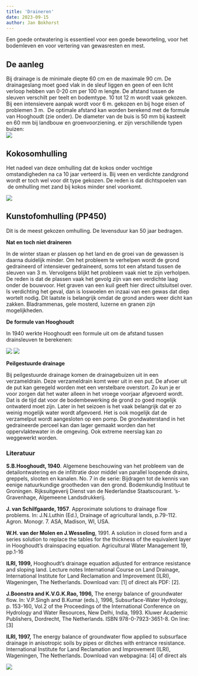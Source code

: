```yaml
---
title: 'Draineren'
date: 2023-09-15
author: Jan Bokhorst
---
```


Een goede ontwatering is essentieel voor een goede beworteling, voor het bodemleven en voor vertering van gewasresten en mest. 


 
  
## De aanleg 

Bij drainage is de minimale diepte 60 cm en de maximale 90 cm. De drainageslang moet goed vlak in de sleuf liggen en geen of een licht verloop hebben van 0-20 cm per 100 m lengte. De afstand tussen de  sleuven verschilt per teelt en bodemtype. 10 tot 12 m wordt vaak gekozen. Bij een intensievere aanpak wordt voor 6 m. gekozen en bij hoge eisen of problemen 3 m.  De optimale afstand kan worden berekend met de formule van Hooghoudt (zie onder). De diameter van de buis is 50 mm bij kasteelt en 60 mm bij landbouw en groenvoorziening. er zijn verschillende typen buizen:   
![](../img/kokos%202-1920w.JPG) 

## Kokosomhulling

Het nadeel van deze omhulling dat de kokos onder vochtige omstandigheden na ca 10 jaar verteerd is. Bij veen en verdichte zandgrond wordt er toch wel voor dit type gekozen. De reden is dat dichtspoelen van  de omhulling met zand bij kokos minder snel voorkomt. 

 

  
![](../img/pp700-1920w.JPG)   

## Kunstofomhulling (PP450)

Dit is de meest gekozen omhulling. De levensduur kan 50 jaar bedragen. 

 

**Nat en toch niet draineren**

In de winter staan er plassen op het land en de groei van de gewassen is daarna duidelijk minder. Om het probleem te verhelpen wordt de grond gedraineerd of intensiever gedraineerd, soms tot een afstand tussen de sleuven van 3 m. Vervolgens blijkt het probleem vaak niet te zijn verholpen. De reden is dat de plassen vaak het gevolg zijn van een verdichte laag onder de bouwvoor. Het graven van een kuil geeft hier direct uitsluitsel over. Is verdichting het geval, dan is loswoelen en inzaai van een gewas dat diep wortelt nodig. Dit laatste is belangrijk omdat de grond anders weer dicht kan zakken. Bladrammenas, gele mosterd, luzerne en granen zijn mogelijkheden.   
  
**De formule van Hooghoudt**

In 1940 werkte Hooghoudt een formule uit om de afstand tussen drainsleuven te berekenen:  
  
![](../img/edc2b88a-287f-4ef3-9d15-6d0ae05af28b-1920w.jpg)
![](../img/hooghoudt%20formule-1920w.JPG)
  
  
**Peilgestuurde drainage**

Bij peilgestuurde drainage komen de drainagebuizen uit in een verzameldrain. Deze verzameldrain komt weer uit in een put. De afvoer uit de put kan geregeld worden met een verstelbare overstort. Zo kun je er voor zorgen dat het water alleen in het vroege voorjaar afgevoerd wordt. Dat is de tijd dat voor de bodembewerking de grond zo goed mogelijk ontwaterd moet zijn. Later in het seizoen is het vaak belangrijk dat er zo weinig mogelijk water wordt afgevoerd. Het is ook mogelijk dat de verzamelput wordt aangesloten op een pomp. De grondwaterstand in het gedraineerde perceel kan dan lager gemaakt worden dan het oppervlaktewater in de omgeving. Ook extreme neerslag kan zo weggewerkt worden.  

### Literatuur
 
**S.B.Hooghoudt, 1940**. Algemene beschouwing van het probleem van de detailontwatering en de infiltratie door middel van parallel loopende drains, greppels, slooten en kanalen. No. 7 in de serie: Bijdragen tot de kennis van eenige natuurkundige grootheden van den grond. Bodemkundig Instituut te Groningen. Rijksuitgeverij Dienst van de Nederlandse Staatscourant. 's-Gravenhage, Algemeene Landsdrukkerij.  

**J. van Schilfgaarde, 1957**. Approximate solutions to drainage flow problems. In: J.N.Luthin (Ed.), Drainage of agricultural lands, p.79-112. Agron. Monogr. 7. ASA, Madison, WI, USA.

**W.H. van der Molen en J.Wesseling**, 1991. A solution in closed form and a series solution to replace the tables for the thickness of the equivalent layer in Hooghoudt's drainspacing equation. Agricultural Water Management 19, pp.1-16

**ILRI, 1999,** 
Hooghoudt's drainage equation adjusted for entrance resistance and sloping land. Lecture notes International Course on Land Drainage, International Institute for Land Reclamation and Improvement (ILRI), Wageningen, The Netherlands. Download van: [1] of direct als PDF: [2].

**J.Boonstra and K.V.G.K.Rao, 1996,** 
The energy balance of groundwater flow. In: V.P.Singh and B.Kumar (eds.), 1996, Subsurface-Water Hydrology, p. 153-160, Vol.2 of the Proceedings of the International Conference on Hydrology and Water Resources, New Delhi, India, 1993. Kluwer Academic Publishers, Dordrecht, The Netherlands. ISBN 978-0-7923-3651-8. On line: [3] 

**ILRI, 1997,** 
The energy balance of groundwater flow applied to subsurface drainage in anisotropic soils by pipes or ditches with entrance resistance. International Institute for Land Reclamation and Improvement (ILRI), Wageningen, The Netherlands. Download van webpagina: [4] of direct als   
   
![](../img/boomkwekerijbarneveld038(Mobile)-1920w.jpg)     




